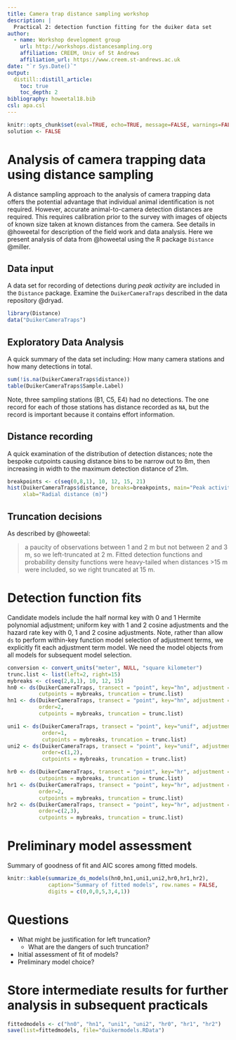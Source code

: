 ```yaml
---
title: Camera trap distance sampling workshop
description: |
  Practical 2: detection function fitting for the duiker data set
author:
  - name: Workshop development group 
    url: http://workshops.distancesampling.org
    affiliation: CREEM, Univ of St Andrews
    affiliation_url: https://www.creem.st-andrews.ac.uk
date: "`r Sys.Date()`"
output: 
  distill::distill_article:
    toc: true
    toc_depth: 2
bibliography: howeetal18.bib
csl: apa.csl
---
```


```r
knitr::opts_chunk$set(eval=TRUE, echo=TRUE, message=FALSE, warnings=FALSE)
solution <- FALSE
```

# Analysis of camera trapping data using distance sampling

A distance sampling approach to the analysis of camera trapping data offers the potential advantage that individual animal identification is not required. However, accurate animal-to-camera detection distances are required. This requires calibration prior to the survey with images of objects of known size taken at known distances from the camera. See details in @howeetal for description of the field work and data analysis. Here we present analysis of data from @howeetal using the R package `Distance` @miller.

## Data input

A data set for recording of detections during *peak activity* are included in the `Distance` package. Examine the `DuikerCameraTraps` described in the data repository @dryad.

```r
library(Distance)
data("DuikerCameraTraps")
```

## Exploratory Data Analysis

A quick summary of the data set including: How many camera stations and how many detections in total.

```r
sum(!is.na(DuikerCameraTraps$distance))
table(DuikerCameraTraps$Sample.Label)
```

Note, three sampling stations (B1, C5, E4) had no detections. The one record for each of those stations has distance recorded as `NA`, but the record is important because it contains effort information.

## Distance recording

A quick examination of the distribution of detection distances; note the bespoke cutpoints causing distance bins to be narrow out to 8m, then increasing in width to the maximum detection distance of 21m.

```r
breakpoints <- c(seq(0,8,1), 10, 12, 15, 21)
hist(DuikerCameraTraps$distance, breaks=breakpoints, main="Peak activity data set",
     xlab="Radial distance (m)")
```

## Truncation decisions

As described by @howeetal:

> a paucity of observations between 1 and 2 m but not between 2 and 3 m, so we left-truncated at 2 m. Fitted detection functions and probability density functions were heavy-tailed when distances \>15 m were included, so we right truncated at 15 m.

# Detection function fits


Candidate models include the half normal key with 0 and 1 Hermite polynomial adjustment; uniform key with 1 and 2 cosine adjustments and the hazard rate key with 0, 1 and 2 cosine adjustments.  Note, rather than allow `ds` to perform within-key function model selection of adjustment terms, we explicitly fit each adjustment term model.  We need the model objects from all models for subsequent model selection.

```r
conversion <- convert_units("meter", NULL, "square kilometer")
trunc.list <- list(left=2, right=15)
mybreaks <- c(seq(2,8,1), 10, 12, 15)
hn0 <- ds(DuikerCameraTraps, transect = "point", key="hn", adjustment = NULL,
          cutpoints = mybreaks, truncation = trunc.list)
hn1 <- ds(DuikerCameraTraps, transect = "point", key="hn", adjustment = "herm",
          order=2,
          cutpoints = mybreaks, truncation = trunc.list)

uni1 <- ds(DuikerCameraTraps, transect = "point", key="unif", adjustment = "cos",
           order=1,
           cutpoints = mybreaks, truncation = trunc.list)
uni2 <- ds(DuikerCameraTraps, transect = "point", key="unif", adjustment = "cos",
           order=c(1,2),
           cutpoints = mybreaks, truncation = trunc.list)

hr0 <- ds(DuikerCameraTraps, transect = "point", key="hr", adjustment = NULL,
          cutpoints = mybreaks, truncation = trunc.list)
hr1 <- ds(DuikerCameraTraps, transect = "point", key="hr", adjustment = "cos",
          order=2,
          cutpoints = mybreaks, truncation = trunc.list)
hr2 <- ds(DuikerCameraTraps, transect = "point", key="hr", adjustment = "cos",
          order=c(2,3),
          cutpoints = mybreaks, truncation = trunc.list)
```

# Preliminary model assessment

Summary of goodness of fit and AIC scores among fitted models.

```r
knitr::kable(summarize_ds_models(hn0,hn1,uni1,uni2,hr0,hr1,hr2),
             caption="Summary of fitted models", row.names = FALSE,
             digits = c(0,0,0,5,3,4,1))
```

# Questions
- What might be justification for left truncation?
  - What are the dangers of such truncation?
- Initial assessment of fit of models?
- Preliminary model choice?


# Store intermediate results for further analysis in subsequent practicals

```r
fittedmodels <- c("hn0", "hn1", "uni1", "uni2", "hr0", "hr1", "hr2")
save(list=fittedmodels, file="duikermodels.RData")
```
